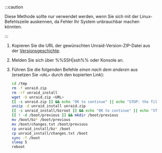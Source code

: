 :::caution

Diese Methode sollte nur verwendet werden, wenn Sie sich mit der Linux-Befehlszeile auskennen, da Fehler Ihr System unbrauchbar machen könnten.

:::

1. Kopieren Sie die URL der gewünschten Unraid-Version-ZIP-Datei aus der [Versionsgeschichte](../../../download_list.mdx).
2. Melden Sie sich über %%SSH|ssh%% oder Konsole an.
3. Führen Sie die folgenden Befehle *einen nach dem anderen* aus (ersetzen Sie `<URL>` durch den kopierten Link):

   ```bash
   cd /tmp
   rm -f unraid.zip
   rm -rf unraid_install
   wget -O unraid.zip <URL>
   [[ -s unraid.zip ]] && echo "OK to continue" || echo "STOP: the file was not downloaded"
   unzip -d unraid_install unraid.zip
   [[ -s unraid_install/bzroot ]] && echo "OK to continue" || echo "STOP: the file was not extracted properly"
   [[ ! -d /boot/previous ]] && mkdir /boot/previous
   mv /boot/bz* /boot/previous
   mv /boot/changes.txt /boot/previous
   cp unraid_install/bz* /boot
   cp unraid_install/changes.txt /boot
   sync -f /boot
   sleep 5
   reboot
   ```
